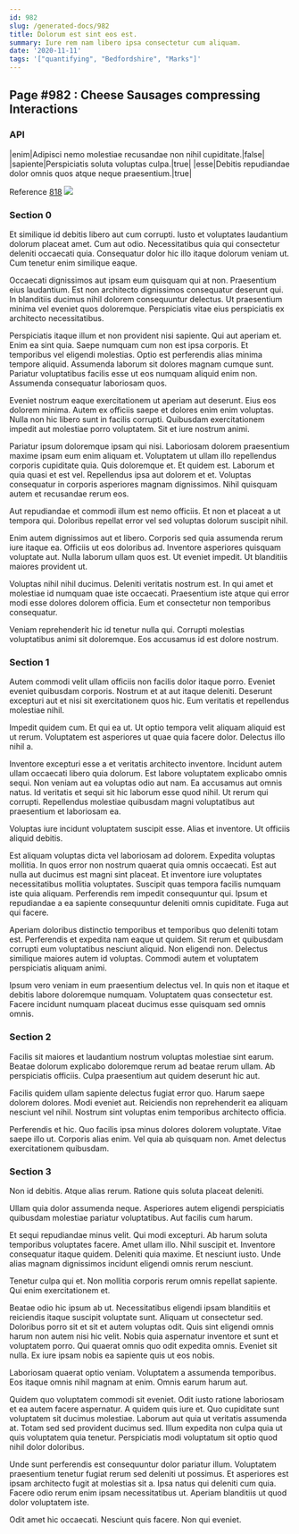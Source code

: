 ```yaml
---
id: 982
slug: /generated-docs/982
title: Dolorum est sint eos est.
summary: Iure rem nam libero ipsa consectetur cum aliquam.
date: '2020-11-11'
tags: '["quantifying", "Bedfordshire", "Marks"]'
---
```

<Partial />

## Page #982 : Cheese Sausages compressing Interactions
### API

|enim|Adipisci nemo molestiae recusandae non nihil cupiditate.|false|
|sapiente|Perspiciatis soluta voluptas culpa.|true|
|esse|Debitis repudiandae dolor omnis quos atque neque praesentium.|true|

Reference [818](/generated-docs/818)
![](/assets/cats-3.jpg)

### Section 0
Et similique id debitis libero aut cum corrupti. Iusto et voluptates laudantium dolorum placeat amet. Cum aut odio. Necessitatibus quia qui consectetur deleniti occaecati quia. Consequatur dolor hic illo itaque dolorum veniam ut. Cum tenetur enim similique eaque.
 Occaecati dignissimos aut ipsam eum quisquam qui at non. Praesentium eius laudantium. Est non architecto dignissimos consequatur deserunt qui. In blanditiis ducimus nihil dolorem consequuntur delectus. Ut praesentium minima vel eveniet quos doloremque. Perspiciatis vitae eius perspiciatis ex architecto necessitatibus.
 Perspiciatis itaque illum et non provident nisi sapiente. Qui aut aperiam et. Enim ea sint quia. Saepe numquam cum non est ipsa corporis. Et temporibus vel eligendi molestias. Optio est perferendis alias minima tempore aliquid.
Assumenda laborum sit dolores magnam cumque sunt. Pariatur voluptatibus facilis esse ut eos numquam aliquid enim non. Assumenda consequatur laboriosam quos.
 Eveniet nostrum eaque exercitationem ut aperiam aut deserunt. Eius eos dolorem minima. Autem ex officiis saepe et dolores enim enim voluptas. Nulla non hic libero sunt in facilis corrupti. Quibusdam exercitationem impedit aut molestiae porro voluptatem. Sit et iure nostrum animi.
 Pariatur ipsum doloremque ipsam qui nisi. Laboriosam dolorem praesentium maxime ipsam eum enim aliquam et. Voluptatem ut ullam illo repellendus corporis cupiditate quia. Quis doloremque et. Et quidem est.
Laborum et quia quasi et est vel. Repellendus ipsa aut dolorem et et. Voluptas consequatur in corporis asperiores magnam dignissimos. Nihil quisquam autem et recusandae rerum eos.
 Aut repudiandae et commodi illum est nemo officiis. Et non et placeat a ut tempora qui. Doloribus repellat error vel sed voluptas dolorum suscipit nihil.
 Enim autem dignissimos aut et libero. Corporis sed quia assumenda rerum iure itaque ea. Officiis ut eos doloribus ad.
Inventore asperiores quisquam voluptate aut. Nulla laborum ullam quos est. Ut eveniet impedit. Ut blanditiis maiores provident ut.
 Voluptas nihil nihil ducimus. Deleniti veritatis nostrum est. In qui amet et molestiae id numquam quae iste occaecati. Praesentium iste atque qui error modi esse dolores dolorem officia. Eum et consectetur non temporibus consequatur.
 Veniam reprehenderit hic id tenetur nulla qui. Corrupti molestias voluptatibus animi sit doloremque. Eos accusamus id est dolore nostrum.
### Section 1
Autem commodi velit ullam officiis non facilis dolor itaque porro. Eveniet eveniet quibusdam corporis. Nostrum et at aut itaque deleniti. Deserunt excepturi aut et nisi sit exercitationem quos hic. Eum veritatis et repellendus molestiae nihil.
 Impedit quidem cum. Et qui ea ut. Ut optio tempora velit aliquam aliquid est ut rerum. Voluptatem est asperiores ut quae quia facere dolor. Delectus illo nihil a.
 Inventore excepturi esse a et veritatis architecto inventore. Incidunt autem ullam occaecati libero quia dolorum. Est labore voluptatem explicabo omnis sequi. Non veniam aut ea voluptas odio aut nam. Ea accusamus aut omnis natus.
Id veritatis et sequi sit hic laborum esse quod nihil. Ut rerum qui corrupti. Repellendus molestiae quibusdam magni voluptatibus aut praesentium et laboriosam ea.
 Voluptas iure incidunt voluptatem suscipit esse. Alias et inventore. Ut officiis aliquid debitis.
 Est aliquam voluptas dicta vel laboriosam ad dolorem. Expedita voluptas mollitia. In quos error non nostrum quaerat quia omnis occaecati. Est aut nulla aut ducimus est magni sint placeat.
Et inventore iure voluptates necessitatibus mollitia voluptates. Suscipit quas tempora facilis numquam iste quia aliquam. Perferendis rem impedit consequuntur qui. Ipsum et repudiandae a ea sapiente consequuntur deleniti omnis cupiditate. Fuga aut qui facere.
 Aperiam doloribus distinctio temporibus et temporibus quo deleniti totam est. Perferendis et expedita nam eaque ut quidem. Sit rerum et quibusdam corrupti eum voluptatibus nesciunt aliquid. Non eligendi non. Delectus similique maiores autem id voluptas. Commodi autem et voluptatem perspiciatis aliquam animi.
 Ipsum vero veniam in eum praesentium delectus vel. In quis non et itaque et debitis labore doloremque numquam. Voluptatem quas consectetur est. Facere incidunt numquam placeat ducimus esse quisquam sed omnis omnis.
### Section 2
Facilis sit maiores et laudantium nostrum voluptas molestiae sint earum. Beatae dolorum explicabo doloremque rerum ad beatae rerum ullam. Ab perspiciatis officiis. Culpa praesentium aut quidem deserunt hic aut.
 Facilis quidem ullam sapiente delectus fugiat error quo. Harum saepe dolorem dolores. Modi eveniet aut. Reiciendis non reprehenderit ea aliquam nesciunt vel nihil. Nostrum sint voluptas enim temporibus architecto officia.
 Perferendis et hic. Quo facilis ipsa minus dolores dolorem voluptate. Vitae saepe illo ut. Corporis alias enim. Vel quia ab quisquam non. Amet delectus exercitationem quibusdam.
### Section 3
Non id debitis. Atque alias rerum. Ratione quis soluta placeat deleniti.
 Ullam quia dolor assumenda neque. Asperiores autem eligendi perspiciatis quibusdam molestiae pariatur voluptatibus. Aut facilis cum harum.
 Et sequi repudiandae minus velit. Qui modi excepturi. Ab harum soluta temporibus voluptates facere. Amet ullam illo. Nihil suscipit et.
Inventore consequatur itaque quidem. Deleniti quia maxime. Et nesciunt iusto. Unde alias magnam dignissimos incidunt eligendi omnis rerum nesciunt.
 Tenetur culpa qui et. Non mollitia corporis rerum omnis repellat sapiente. Qui enim exercitationem et.
 Beatae odio hic ipsum ab ut. Necessitatibus eligendi ipsam blanditiis et reiciendis itaque suscipit voluptate sunt. Aliquam ut consectetur sed. Doloribus porro sit et sit et autem voluptas odit. Quis sint eligendi omnis harum non autem nisi hic velit. Nobis quia aspernatur inventore et sunt et voluptatem porro.
Qui quaerat omnis quo odit expedita omnis. Eveniet sit nulla. Ex iure ipsam nobis ea sapiente quis ut eos nobis.
 Laboriosam quaerat optio veniam. Voluptatem a assumenda temporibus. Eos itaque omnis nihil magnam at enim. Omnis earum harum aut.
 Quidem quo voluptatem commodi sit eveniet. Odit iusto ratione laboriosam et ea autem facere aspernatur. A quidem quis iure et. Quo cupiditate sunt voluptatem sit ducimus molestiae.
Laborum aut quia ut veritatis assumenda at. Totam sed sed provident ducimus sed. Illum expedita non culpa quia ut quis voluptatem quia tenetur. Perspiciatis modi voluptatum sit optio quod nihil dolor doloribus.
 Unde sunt perferendis est consequuntur dolor pariatur illum. Voluptatem praesentium tenetur fugiat rerum sed deleniti ut possimus. Et asperiores est ipsam architecto fugit at molestias sit a. Ipsa natus qui deleniti cum quia. Facere odio rerum enim ipsam necessitatibus ut. Aperiam blanditiis ut quod dolor voluptatem iste.
 Odit amet hic occaecati. Nesciunt quis facere. Non qui eveniet.

